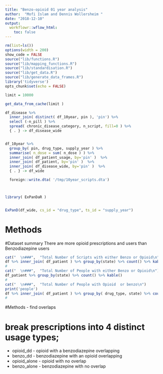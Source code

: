 ```yaml
---
title: "Benzo-opioid 01 year analysis"
author:  "Mofi Islam and Dennis Wollersheim "
date: "2018-12-10"
output:
  workflowr::wflow_html:
    toc: false
---
```


```r

rm(list=ls())
options(width = 200)
show_code = FALSE
source("lib/functions.R")
source("lib/mapping_functions.R")
source("lib/standardisation.R")
source("lib/get_data.R")
source("lib/generate_data_frames.R")
library('tidyverse')
opts_chunk$set(echo = FALSE)

```


```r

limit = 10000

get_data_from_cache(limit )

df_disease %>%
  inner_join( distinct( df_10year, pin ), 'pin') %>%
  select (-n_pill ) %>%
  spread( chronic_disease_category, n_script, fill=0 ) %>% 
  { . } -> df_disease_wide


df_10year %>%
  group_by( pin, drug_type, supply_year ) %>%
  summarise( n_dose = sum( n_dose ) ) %>%
  inner_join( df_patient_usage, by='pin' )  %>%
  inner_join( df_patient, by='pin' )  %>%
  inner_join( df_disease_wide, by='pin' )  %>% 
  { . } -> df_wide

  foreign::write.dta( '/tmp/10year_scripts.dta')



library( ExPanDaR )


ExPanD(df_wide, cs_id = "drug_type", ts_id = "supply_year")

```
# Methods


#Dataset summary
There are more opioid prescriptions and users than Benzodiazepine users

```r

cat("  \n###",  "Total Number of Scripts with either Benzo or Opioid\n")
df %>% inner_join( df_patient ) %>% group_by(state) %>% count() %>% kable()
#
cat("  \n###",  "Total Number of People with either Benzo or Opioid\n")
df_patient %>% group_by(state) %>% count() %>% kable()
#
cat("  \n###",  "Total Number of People with Opioid  or benzo\n")
print('people')
df %>% inner_join( df_patient ) %>% group_by( drug_type, state) %>% count() %>% kable()
#
```

#Methods  - find overlaps 


# break prescriptions into 4 distinct usage types;  
 -  opioid_dd - opioid with a benzodiazepine overlapping
 -  benzo_dd - benzodiazepine with an opioid overlapping
 -  opioid_alone - opioid with no overlap
 -  benzo_alone - benzodiazepine with no overlap


